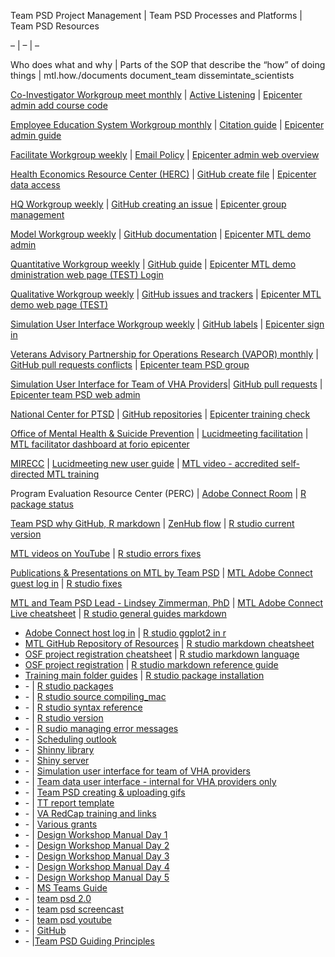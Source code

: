 Team PSD Project Management | Team PSD Processes and Platforms | Team PSD Resources















-- | -- | --















Who does what and why | Parts of the SOP that describe the "how" of doing things | mtl.how./documents document_team dissemintate_scientists















[Co-Investigator Workgroup meet monthly](http://mtl.how/team) | [Active Listening](https://raw.githubusercontent.com/lzim/teampsd/tree/master/resources/listening) | [Epicenter admin add course code](https://raw.githubusercontent.com/lzim/teampsd/master/resources/training_guides/mtl_how_demo/course_code.md)















[Employee Education System Workgroup monthly](http://mtl.how/team) | [Citation guide](https://raw.githubusercontent.com/lzim/teampsd/master/resources/citation/citation.pdf) | [Epicenter admin guide](https://raw.githubusercontent.com/lzim/teampsd/tree/master/resources/training_guides/mtl_how_facilitate/mtl_demo_admin)















[Facilitate Workgroup weekly](http://mtl.how/team) | [Email Policy](https://raw.githubusercontent.com/lzim/teampsd/master/resources/training_guides/teampsd_emails.md) | [Epicenter admin web overview](https://raw.githubusercontent.com/lzim/teampsd/master/resources/training_guides/mtl_how_facilitate/epicenter_admin/admin_web_page_overview.md)















[Health Economics Resource Center (HERC)](https://www.research.va.gov/) | [GitHub create file](https://raw.githubusercontent.com/lzim/teampsd/master/resources/training_guides/github/new_file.md) | [Epicenter data access](https://raw.githubusercontent.com/lzim/teampsd/master/resources/cheatsheets/mtl_how_data_cheatsheet.pdf)















[HQ Workgroup weekly](http://mtl.how/team) | [GitHub creating an issue](https://help.github.com/en/github/managing-your-work-on-github/creating-an-issue) | [Epicenter group management](https://raw.githubusercontent.com/lzim/teampsd/master/resources/training_guides/mtl_how_facilitate/mtl_demo_admin/mtl_demo_webmaster.md)















[Model Workgroup weekly](http://mtl.how/team) | [GitHub documentation](https://raw.githubusercontent.com/lzim/teampsd/master/resources/maps/documentation_map.pdf) | [Epicenter MTL demo admin](https://raw.githubusercontent.com/lzim/teampsd/master/resources/training_guides/mtl_how_facilitate/mtl_demo_admin/mtl_demo_webmaster.md)















[Quantitative Workgroup weekly](http://mtl.how/team) | [GitHub guide](https://raw.githubusercontent.com/lzim/teampsd/master/resources/training_guides/github/github_guide.md) | [Epicenter MTL demo dministration web page (TEST) Login](https://forio.com/app/va/va-psd-test-demo/login.html)















[Qualitative Workgroup weekly](http://mtl.how/team) | [GitHub issues and trackers](https://raw.githubusercontent.com/lzim/teampsd/master/resources/training_guides/github/issues_and_trackers_management.md) | [Epicenter MTL demo web page (TEST)](https://forio.com/app/va/va-psd-test-demo/mtl_demo.html)















[Simulation User Interface Workgroup weekly](http://mtl.how/team) | [GitHub labels](https://raw.githubusercontent.com/lzim/teampsd/master/resources/training_guides/github/labels_management.md) | [Epicenter sign in](https://forio.com/epicenter/sign-in)















[Veterans Advisory Partnership for Operations Research (VAPOR) monthly](http://mtl.how/team) | [GitHub pull requests conflicts](https://raw.githubusercontent.com/lzim/teampsd/master/resources/training_guides/github/pull_requests_with_conflicts.md) | [Epicenter team PSD group](https://raw.githubusercontent.com/lzim/teampsd/master/resources/training_guides/mtl_how_facilitate/epicenter_admin/group_management.md)















[Simulation User Interface for Team of VHA Providers](mtl.how/sim)| [GitHub pull requests](https://raw.githubusercontent.com/lzim/teampsd/master/resources/training_guides/github/pull_requests_and_branches_management.md) | [Epicenter team PSD web admin](https://raw.githubusercontent.com/lzim/teampsd/master/resources/training_guides/mtl_how_facilitate/mtl_demo_admin/Team_PSD_Webmaster.md)















[National Center for PTSD](https://www.ptsd.va.gov/) | [GitHub repositories](https://raw.githubusercontent.com/lzim/teampsd/master/resources/training_guides/github/repositories.md) | [Epicenter training check](https://raw.githubusercontent.com/lzim/teampsd/master/resources/training_guides/mtl_how_facilitate/teampsd_admin/training_outline.md)















[Office of Mental Health & Suicide Prevention](https://www.mentalhealth.va.gov/) | [Lucidmeeting facilitation](https://raw.githubusercontent.com/lzim/teampsd/master/resources/training_guides/mtl_how_lucid/meeting_facilitation.md) | [MTL facilitator dashboard at forio epicenter](mtl.how/facilitate)















[MIRECC](https://www.mirecc.va.gov/) | [Lucidmeeting new user guide](https://www.lucidmeetings.com/sites/default/files/new-user-guide.pdf) | [MTL video - accredited self-directed MTL training](mtl.how/tms)















Program Evaluation Resource Center (PERC) | [ Adobe Connect Room](https://va-eerc-ees.adobeconnect.com/team_psd/) | [R package status](https://raw.githubusercontent.com/lzim/teampsd/master/resources/r/packages/Rpackage_status.R)















[Team PSD why GitHub, R markdown](https://raw.githubusercontent.com/lzim/teampsd/master/mtl_facilitate_workgroup/mtl_menu/README.md) | [ZenHub flow](https://raw.githubusercontent.com/lzim/teampsd/master/resources/maps/zenhub_flow.pdf) | [R studio current version](https://raw.githubusercontent.com/lzim/teampsd/master/resources/r/README.md)














 [MTL videos on YouTube](https://www.youtube.com/user/LZPhD) | [R studio errors fixes](https://raw.githubusercontent.com/lzim/teampsd/tree/master/resources/r/errors_fixes)















[Publications & Presentations on MTL by Team PSD](mtl.how/refs) | [MTL Adobe Connect guest log in](https://raw.githubusercontent.com/lzim/teampsd/master/resources/training_guides/mtl_how_live/guest_login.md) | [R studio fixes](https://raw.githubusercontent.com/lzim/teampsd/master/resources/r/errors_fixes/rqda_gui.md)















[MTL and Team PSD Lead - Lindsey Zimmerman, PhD](mtl.how/lz) | [MTL Adobe Connect Live cheatsheet](https://raw.githubusercontent.com/lzim/teampsd/master/resources/cheatsheets/mtl_how_live_cheatsheet.pdf) | [R studio general guides markdown](https://rmarkdown.rstudio.com/)















- | [Adobe Connect host log in](https://raw.githubusercontent.com/lzim/teampsd/master/resources/training_guides/mtl_how_live/host_login.md) | [R studio ggplot2 in r](https://raw.githubusercontent.com/lzim/teampsd/tree/master/resources/r/ggplot2)















- | [MTL GitHub Repository of Resources](mtl.how/github) | [R studio markdown cheatsheet](https://raw.githubusercontent.com/lzim/teampsd/master/resources/r/rmarkdown_guides/rmarkdown-cheatsheet-2.0.pdf)















- | [OSF project registration cheatsheet](https://raw.githubusercontent.com/lzim/teampsd/master/resources/cheatsheets/mtl_how_osf_cheatsheet.pdf) | [R studio markdown language](https://raw.githubusercontent.com/lzim/teampsd/master/resources/training_guides/r/markdown.md)















- | [OSF project registration](https://raw.githubusercontent.com/lzim/teampsd/master/resources/training_guides/mtl_how_osf/osf_project_registration.md) | [R studio markdown reference guide](https://raw.githubusercontent.com/lzim/teampsd/master/resources/r/rmarkdown_guides/rmarkdown-reference.pdf)















- | [Training main folder guides](https://raw.githubusercontent.com/lzim/teampsd/tree/master/resources/training_guides) | [R studio package installation](https://raw.githubusercontent.com/lzim/teampsd/tree/master/resources/r/packages)















- | - | [R studio packages](https://raw.githubusercontent.com/lzim/teampsd/tree/master/resources/r/packages)















- | - | [R studio source compiling_mac](https://raw.githubusercontent.com/lzim/teampsd/master/resources/r/errors_fixes/source%20compiling_mac.md)















- | - | [R studio syntax reference](https://raw.githubusercontent.com/lzim/teampsd/master/resources/r/rmarkdown_guides/rmarkdown-reference.pdf)















- | - | [R studio version](https://raw.githubusercontent.com/lzim/teampsd/master/resources/r/README.md)















- | - | [R sudio managing error messages](https://raw.githubusercontent.com/lzim/teampsd/tree/master/resources/r/errors_fixes)















- | - | [Scheduling outlook](https://raw.githubusercontent.com/lzim/teampsd/master/resources/training_guides/emails_outlook/scheduling_outlook.md)















- | - | [Shinny library](https://raw.githubusercontent.com/lzim/teampsd/master/mtl_facilitate_workgroup/mtl_menu/ui.R)















- | - | [Shiny server](https://raw.githubusercontent.com/lzim/teampsd/master/mtl_facilitate_workgroup/mtl_menu/server.R)















- | - | [Simulation user interface for team of VHA providers](mtl.how/sim)















- | - | [Team data user interface - internal for VHA providers only](mtl.how/data)















- | - | [Team PSD creating & uploading gifs](https://raw.githubusercontent.com/lzim/teampsd/tree/master/resources/training_guides/gifs)















- | - | [TT report template](https://raw.githubusercontent.com/lzim/teampsd/master/resources/training_guides/emails_outlook/tt_teampsd.md)
















- | - | [VA RedCap training and links](https://raw.githubusercontent.com/lzim/teampsd/master/resources/training_guides/redcap/va_redcap.md)















- | - | [Various grants](https://raw.githubusercontent.com/lzim/teampsd/tree/master/mtl_facilitate_workgroup/evaluation)




- | - | [Design Workshop Manual Day 1](https://raw.githubusercontent.com/lijenn/teampsdprototype/master/resources/design/design_workshop_manual/day_1_design_workshop_manual.md)
- | - | [Design Workshop Manual Day 2](https://raw.githubusercontent.com/lijenn/teampsdprototype/master/resources/design/design_workshop_manual/day_2_design_workshop_manual.md)
- | - | [Design Workshop Manual Day 3](https://raw.githubusercontent.com/lijenn/teampsdprototype/master/resources/design/design_workshop_manual/day_3_design_workshop_manual.md)
- | - | [Design Workshop Manual Day 4](https://raw.githubusercontent.com/lijenn/teampsdprototype/master/resources/design/design_workshop_manual/day_4_design_workshop_manual.md)
- | - | [Design Workshop Manual Day 5](https://raw.githubusercontent.com/lijenn/teampsdprototype/master/resources/design/design_workshop_manual/day_5_design_workshop_manual.md)

- | - | [MS Teams Guide](https://raw.githubusercontent.com/lijenn/teampsdprototype/master/resources/training_guides/mtl_how_teams/ms_teams_guide.md)

- | - | [team psd 2.0](https://raw.githubusercontent.com/lijenn/teampsdprototype/master/resources/design/readme.md)
- | - | [team psd screencast](https://raw.githubusercontent.com/lijenn/teampsdprototype/master/resources/design/videos/screen_cast.md)

- | - | [team psd youtube](https://raw.githubusercontent.com/lijenn/teampsdprototype/master/resources/design/videos/youtube/youtube_guide.md)


- | - | [GitHub](https://raw.githubusercontent.com/lijenn/teampsdprototype/master/resources/training_guides/github/github_draft.md)

- | - |[Team PSD Guiding Principles](https://raw.githubusercontent.com/lijenn/teampsdprototype/master/resources/training_guides/teampsd_guiding_principles.md) 























































































